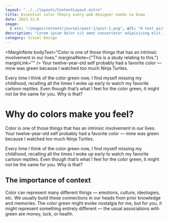 ```yaml
---
layout: "../../layouts/ContentLayout.astro"
title: Essential color theory every web designer needs to know
date: 2023-12-6
image:
  { src: "/images/content/journal/post-1/post-1.png", alt: "A test picture." }
description: "Lorem ipsum dolor sit amet consectetur adipisicing elit. Neque soluta voluptatum earum."
category: Visual Design
---
```



<ContentImg
  imgLink="../../../images/content/journal/post-1/chips.jpg"
  imgAlt="A rack of chips."
  descText="Flickr"
  descLink="https://www.flickr.com/photos/jeepersmedia/49450153392/in/album-72157702500701712/"
/>

<Quote
  quote="Color is a power which directly influences the soul."
  quotee="Wassily Kandinsky"
/>

<MarginNote
  bodyText="Color is one of those things that has an intrinsic involvement in our lives."
  marginalNote={"This is a study relating to this."}
  marginLink=""
/> Your twelve-year-old self probably had a favorite color — mine was green because
I watched too much Ninja Turtles.

Every time I think of the color green now, I find myself missing my childhood, recalling all the times I woke up early to watch my favorite cartoon reptiles. Even though that’s what I feel for the color green, it might not be the same for you. Why is that?

<Book
  bookTitle="Graphic Design: The New Basics"
  bookAuthor="Ellen Lupton"
  bookCover="https://images-na.ssl-images-amazon.com/images/S/compressed.photo.goodreads.com/books/1348622667i/2211399.jpg"
  bookDesc="In this groundbreaking new primer, leading design educator and historian Ellen Lupton provides clear and concise guidance for anyone learning or brushing up on their typographic skills."
  grLink="https://www.goodreads.com/book/show/2211399.Graphic_Designs"
/>

<EmpCard
  cardTitle="Remember"
  cardBody="Every time I think of the color green now, I find myself missing my childhood, recalling all the times I woke up early to watch my favorite cartoon reptiles. Even though that’s what I feel for the color green, it might not be the same for you. Why is that?"
/>

# Why do colors make you feel?

Color is one of those things that has an intrinsic involvement in our lives. Your twelve-year-old self probably had a favorite color — mine was green because I watched too much Ninja Turtles.

Every time I think of the color green now, I find myself missing my childhood, recalling all the times I woke up early to watch my favorite cartoon reptiles. Even though that’s what I feel for the color green, it might not be the same for you. Why is that?

## The importance of context

Color can represent many different things — emotions, culture, ideologies, etc. We usually build these connections in our heads from prior knowledge and memories. The color green might evoke nostalgia for me, but for you, it might represent something entirely different — the usual associations with green are money, luck, or health.
